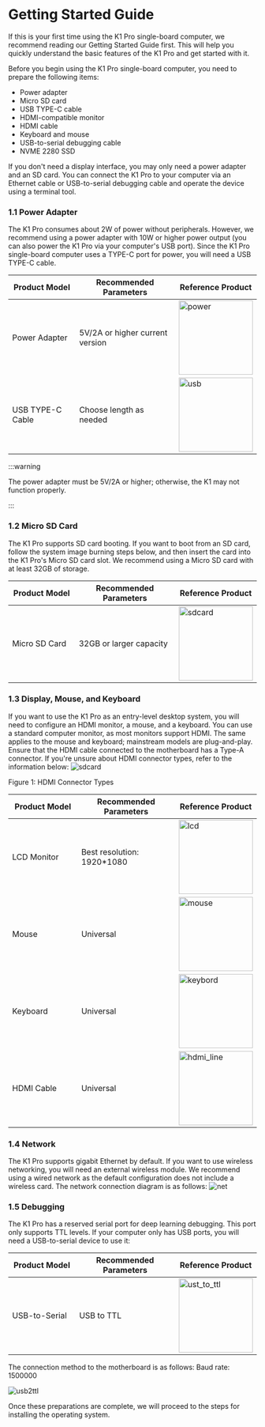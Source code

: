 # Getting Started Guide

If this is your first time using the K1 Pro single-board computer, we recommend reading our Getting Started Guide first. This will help you quickly understand the basic features of the K1 Pro and get started with it.

Before you begin using the K1 Pro single-board computer, you need to prepare the following items:

- Power adapter
- Micro SD card
- USB TYPE-C cable
- HDMI-compatible monitor
- HDMI cable
- Keyboard and mouse
- USB-to-serial debugging cable
- NVME 2280 SSD

If you don't need a display interface, you may only need a power adapter and an SD card. You can connect the K1 Pro to your computer via an Ethernet cable or USB-to-serial debugging cable and operate the device using a terminal tool.

### 1.1 Power Adapter

The K1 Pro consumes about 2W of power without peripherals. However, we recommend using a power adapter with 10W or higher power output (you can also power the K1 Pro via your computer's USB port). Since the K1 Pro single-board computer uses a TYPE-C port for power, you will need a USB TYPE-C cable.

| Product Model <img width="150"/>| Recommended Parameters<img width="150"/> | Reference Product |
|----------|----------|----------|
| Power Adapter  | 5V/2A or higher current version |<img src="/img/k1/getting-started/preparation/power_adapter.png" alt="power" width="150" />   |
| USB TYPE-C Cable | Choose length as needed |<img src="/img/k1/getting-started/preparation/usb_typec.png" alt="usb" width="150" />  |

:::warning

The power adapter must be 5V/2A or higher; otherwise, the K1 may not function properly.

:::
### 1.2 Micro SD Card

The K1 Pro supports SD card booting. If you want to boot from an SD card, follow the system image burning steps below, and then insert the card into the K1 Pro's Micro SD card slot. We recommend using a Micro SD card with at least 32GB of storage.

| Product Model<img width="150"/> | Recommended Parameters<img width="150"/> | Reference Product |
|----------|----------|----------|
| Micro SD Card | 32GB or larger capacity | <img src="/img/k1/getting-started/preparation/sdcard.png" alt="sdcard" width="150" />  |

### 1.3 Display, Mouse, and Keyboard

If you want to use the K1 Pro as an entry-level desktop system, you will need to configure an HDMI monitor, a mouse, and a keyboard. You can use a standard computer monitor, as most monitors support HDMI. The same applies to the mouse and keyboard; mainstream models are plug-and-play. Ensure that the HDMI cable connected to the motherboard has a Type-A connector. If you're unsure about HDMI connector types, refer to the information below:
<img src="/img/k1/getting-started/preparation/hdmi_type.png" alt="sdcard"  />

<div style={{textAlign: 'center'}}>Figure 1: HDMI Connector Types</div>

| Product Model <img width="150"/>| Recommended Parameters<img width="150"/> | Reference Product |
|----------|----------|----------|
| LCD Monitor | Best resolution: 1920*1080 | <img src="/img/k1/getting-started/preparation/lcd.png" alt="lcd" width="150" /> |
| Mouse | Universal | <img src="/img/k1/getting-started/preparation/mouse.png" alt="mouse" width="150" /> |
| Keyboard | Universal | <img src="/img/k1/getting-started/preparation/keybord.png" alt="keybord" width="150" /> |
| HDMI Cable | Universal | <img src="/img/k1/getting-started/preparation/hdmi_line.png" alt="hdmi_line" width="150" /> |

### 1.4 Network

The K1 Pro supports gigabit Ethernet by default. If you want to use wireless networking, you will need an external wireless module. We recommend using a wired network as the default configuration does not include a wireless card. The network connection diagram is as follows:
![net](/img/k1pro/getting-started/net.png)

### 1.5 Debugging

The K1 Pro has a reserved serial port for deep learning debugging. This port only supports TTL levels. If your computer only has USB ports, you will need a USB-to-serial device to use it:

| Product Model <img width="150"/>| Recommended Parameters<img width="150"/> | Reference Product |
|----------|----------|----------|
| USB-to-Serial | USB to TTL |<img src="/img/k1/getting-started/preparation/ust_to_ttl.png" alt="ust_to_ttl" width="150" />  |

The connection method to the motherboard is as follows:
Baud rate: 1500000

![usb2ttl](/img/k1pro/getting-started/port_debug.png)

Once these preparations are complete, we will proceed to the steps for installing the operating system.



